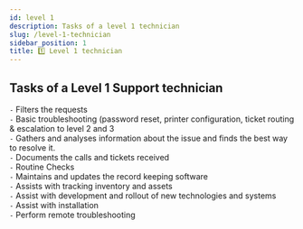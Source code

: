 ```yaml
---
id: level 1
description: Tasks of a level 1 technician
slug: /level-1-technician
sidebar_position: 1
title: 1️⃣ Level 1 technician
---
```


## Tasks of a Level 1 Support technician

`-` Filters the requests <br />
`-` Basic troubleshooting (password reset, printer configuration, ticket routing & escalation to level 2 and 3 <br />
`-` Gathers and analyses information about the issue and finds the best way to resolve it. <br />
`-` Documents the calls and tickets received <br />
`-` Routine Checks <br />
`-` Maintains and updates the record keeping software <br />
`-` Assists with tracking inventory and assets <br />
`-` Assist with development and rollout of new technologies and systems <br />
`-` Assist with installation <br />
`-` Perform remote troubleshooting <br />